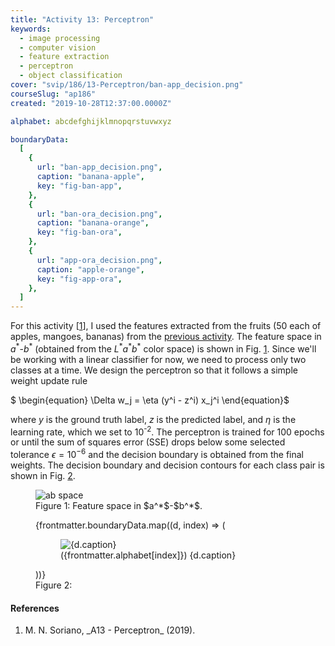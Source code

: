 ```yaml
---
title: "Activity 13: Perceptron"
keywords:
  - image processing
  - computer vision
  - feature extraction
  - perceptron
  - object classification
cover: "svip/186/13-Perceptron/ban-app_decision.png"
courseSlug: "ap186"
created: "2019-10-28T12:37:00.0000Z"

alphabet: abcdefghijklmnopqrstuvwxyz

boundaryData:
  [
    {
      url: "ban-app_decision.png",
      caption: "banana-apple",
      key: "fig-ban-app",
    },
    {
      url: "ban-ora_decision.png",
      caption: "banana-orange",
      key: "fig-ban-ora",
    },
    {
      url: "app-ora_decision.png",
      caption: "apple-orange",
      key: "fig-app-ora",
    },
  ]
---
```



For this activity [[1](#Soriano2019)], I used the features extracted from the fruits (50 each of apples, mangoes,
bananas) from the [previous activity](/svip/ap186/feature-extract). The feature space in $a^*$-$b^*$ (obtained from the
$L^*a^*b^*$ color space) is shown in Fig.&nbsp;[1](#fig-ab-space). Since we'll be working with a linear classifier for
now, we need to process only two classes at a time. We design the perceptron so that it follows a simple weight update
rule

<span id="eq-weight-update" class="mx-auto">
  $ \begin{equation}
  \Delta w_j = \eta (y^i - z^i) x_j^i \end{equation}$
</span>

where $y$ is the ground truth label, $z$ is the predicted label, and $\eta$ is the learning rate, which we set to
10<sup>-2</sup>. The perceptron is trained for 100 epochs or until the sum of squares error (SSE) drops below some
selected tolerance $\epsilon = 10^{-6}$ and the decision boundary is obtained from the final weights. The decision
boundary and decision contours for each class pair is shown in Fig.&nbsp;[2](#fig-boundaries).

<figure id="fig-ab-space" class="container">
  <img
    src={buildCldUrl(`svip/186/13-Perceptron/ab-space.png`)}
    alt="ab space"
    class="mx-auto"
  />
  <figcaption class="text-center">
    Figure 1: Feature space in $a^*$-$b^*$.
  </figcaption>
</figure>

<figure id="fig-boundaries" class="container grid grid-cols-3 gap-4">
  {frontmatter.boundaryData.map((d, index) => (
    <figure id={d.key}>
      <img
        src={buildCldUrl(`svip/186/13-Perceptron/${d.url}`)}
        alt={d.caption}
      />
      <figcaption class="text-center">
        ({frontmatter.alphabet[index]}) {d.caption}
      </figcaption>
    </figure>
  ))}
  <figcaption class="col-span-3 text-center">Figure 2:</figcaption>
</figure>

#### References

<ol className="reference">
  <li id="Soriano2019">M. N. Soriano, _A13 - Perceptron_ (2019).</li>
</ol>
